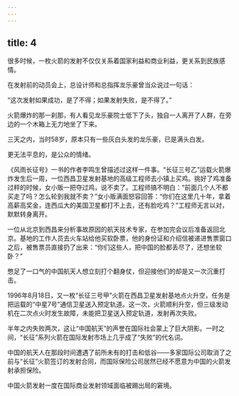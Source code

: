 ```yaml
---
---
---
```

title: 4
---



很多时候，一枚火箭的发射不仅仅关系着国家利益和商业利益，更关系到民族感情。

在发射前的动员会上，总设计师和总指挥龙乐豪曾当众说过一句话：

“这次发射如果成功，是了不得；如果发射失败，是不得了。”

火箭爆炸的那一刹那，有人看见龙乐豪院士低下了头，独自一人离开了人群，在旁边的一个木箱上无力地坐了下来。

三天之内，当时58岁，原本只有一些灰白头发的龙乐豪，已是满头白发。

更无法平息的，是公众的情绪。

《风雨长征号》一书的作者李鸣生曾描述过这样一件事。“长征三号乙”运载火箭爆炸发生后一周，一位西昌卫星发射基地的高级工程师去小镇上买鸡。挑好了鸡准备过秤的时候，女小贩一把夺过鸡，说不卖了。工程师搞不明白：“前面几个人不都买走了吗？怎么轮到我就不卖？”女小贩满面怒容回答：“你们在这里几十年，拿着高薪高奖金，连西瓜大的美国卫星都打不上去，还有脸吃鸡？”工程师无言以对，默默转身离开。

一位从北京到西昌来分析事故原因的航天技术专家，在参加完会议后准备返回北京。基地的工作人员去火车站给他买软卧票，他的身份证和介绍信被递进售票窗口之后，被售票员直接扔了出来：“你们这些人，把中国的脸都丢尽了，还想坐软卧？”

憋足了一口气的中国航天人想立刻打个翻身仗，但迎接他们的却是又一次沉重打击。

1996年8月18日，又一枚“长征三号甲”火箭在西昌卫星发射基地点火升空，任务是把运载的“中星7号”通信卫星送入预定轨道。这一次，火箭顺利升空，但三级发动机在二次点火时发生故障，未能把卫星送入预定轨道，发射再次失败。

半年之内失败两次，这让“中国航天”的声誉在国际社会蒙上了巨大阴影。一时之间，“长征”系列火箭在国际发射市场上几乎成了“失败”的代名词。

中国的航天人在那段时间遭遇了前所未有的打击和低谷——多家国际公司取消了之前与“长征”火箭签订的发射合同，而国际保险公司居然已经不愿意为中国的火箭发射承担保险。

中国火箭发射一度在国际商业发射领域面临被踢出局的窘境。